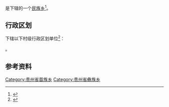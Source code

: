{{中国乡级行政区|52/05/25/212/000}}

'''{{PAGENAMEBASE}}'''是{{PRC admin/fullname|52/05/25/212/000|3}}下辖的一个[[民族乡|民族乡]]<ref>{{PRC admin/ref sgc|{{PRC admin/parent|52/05/25/212/000}}}}</ref>。

== 行政区划 ==
{{PAGENAMEBASE}}下辖以下村级行政区划单位<ref>{{PRC admin/ref sgc|52/05/25/212/000}}</ref>：

{{PRC admin/children|52/05/25/212/000}}。

== 参考资料 ==
{{reflist}}

{{贵州行政区划小作品}}
{{PRC admin/navcat|52/05/25/212/000}}
[[Category:贵州省苗族乡|Category:贵州省苗族乡]]
[[Category:贵州省彝族乡|Category:贵州省彝族乡]]